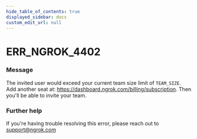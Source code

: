 ```yaml
---
hide_table_of_contents: true
displayed_sidebar: docs
custom_edit_url: null
---
```



# ERR_NGROK_4402

### Message
The invited user would exceed your current team size limit of `TEAM_SIZE`. Add another seat at: https://dashboard.ngrok.com/billing/subscription. Then you'll be able to invite your team.

### Further help
If you're having trouble resolving this error, please reach out to [support@ngrok.com](mailto:support@ngrok.com?subject=Help%20with%20ERR_NGROK_4402)


<ErrorDetails error='err_ngrok_4402' />
